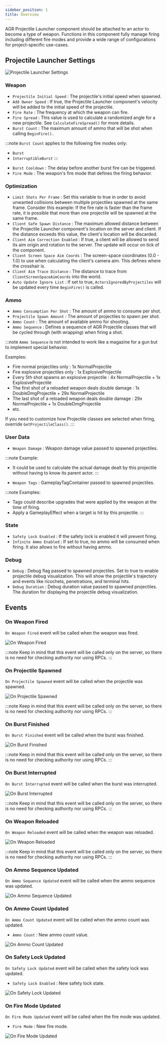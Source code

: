 ```yaml
---
sidebar_position: 1
title: Overview
---
```



AGR Projectile Launcher component should be attached to an actor to become
a type of weapon.
Functions in this component fully manage firing including different fire modes
and provide a wide range of configurations for project-specific use-cases.

## Projectile Launcher Settings

![Projectile Launcher Settings](_static/img/overview/projectile-launcher-settings.png)

### Weapon
* `Projectile Initial Speed` : The projectile's initial speed when spawned.
* `Add Owner Speed` : If true, the Projectile Launcher component's velocity
will be added to the initial speed of the projectile.
* `Fire Rate` : The frequency at which the weapon can fire.
* `Fire Spread` : This value is used to calculate a randomized angle for
a new projectile. See `CalculateFireSpread()` for more details.
* `Burst Count` : The maximum amount of ammo that will be shot when
calling `BeginFire().`

:::note
`Burst Count` applies to the following fire modes only:
- `Burst`
- `InterruptibleBurst`
:::

* `Burst Cooldown` : The delay before another burst fire can be triggered.
* `Fire Mode` : The weapon's fire mode that defines the firing behavior.

### Optimization
* `Limit Shots Per Frame` : Set this variable to true in order to avoid unwanted
collisions between multiple projectiles spawned at the same frame.
Consider this example: If the fire rate is faster than the frame rate, it is
possible that more than one projectile will be spawned at the same frame.
* `Client Safe Spawn Distance` : The maximum allowed distance between
the Projectile Launcher component's location on the server and client.
If the distance exceeds this value, the client's location will be discarded.
* `Client Aim Correction Enabled` : If true, a client will be allowed to send
its aim origin and rotation to the server.
The update will occur on tick of the component.
* `Client Screen Space Aim Coords` : The screen-space coordinates (0.0 - 1.0)
to use when calculating the client's camera aim.
This defines where the crosshair is.
* `Client Aim Trace Distance` : The distance to trace from
`ClientScreenSpaceAimCoords` into the world.
* `Auto Update Ignore List` : If set to true, `ActorsIgnoredByProjectiles`
will be updated every time `BeginFire()` is called.

### Ammo
* `Ammo Consumption Per Shot` : The amount of ammo to consume per shot.
* `Projectile Spawn Amount` : The amount of projectiles to spawn per shot.
* `Ammo Count` : The amount of available ammo for shooting.
* `Ammo Sequence` : Defines a sequence of AGR Projectile classes that will be
cycled through (with wrapping) when firing a shot.

:::note
`Ammo Sequence` is not intended to work like a magazine for a gun but to
implement special behavior.

Examples:
- Fire normal projectiles only : 1x NormalProjectile
- Fire explosive projectiles only : 1x ExplosiveProjectile
- Every 5th shot spawns an explosive projectile :
4x NormalProjectile + 1x ExplosiveProjectile
- The first shot of a reloaded weapon deals double damage :
1x DoubleDmgProjectile + 29x NormalProjectile
- The last  shot of a reloaded weapon deals double damage :
29x NormalProjectile + 1x DoubleDmgProjectile
- etc.

If you need to customize how Projectile classes are selected when firing,
override `GetProjectileClass()`.
:::

### User Data
* `Weapon Damage` : Weapon damage value passed to spawned projectiles.

:::note
Example:
- It could be used to calculate the actual damage dealt by
this projectile without having to know its parent actor.
:::

* `Weapon Tags` : GameplayTagContainer passed to spawned projectiles.

:::note
Examples:
- Tags could describe upgrades that were applied by the weapon at the time of
firing.
- Apply a GameplayEffect when a target is hit by this projectile.
:::

### State
* `Safety Lock Enabled` : If the safety lock is enabled it will prevent firing.
* `Infinite Ammo Enabled` : If set to true, no ammo will be consumed when firing.
It also allows to fire without having ammo.

### Debug
* `Debug` : Debug flag passed to spawned projectiles.
Set to true to enable projectile debug visualization.
This will show the projectile's trajectory and events like ricochets,
penetrations, and terminal hits.
* `Debug Duration` : Debug duration value passed to spawned projectiles.
The duration for displaying the projectile debug visualization.

## Events

### On Weapon Fired

`On Weapon Fired` event will be called when the weapon was fired.

![On Weapon Fired](_static/img/overview/on-weapon-fired.png)

:::note
Keep in mind that this event will be called only on the server, so there is
no need for checking authority nor using RPCs.
:::

### On Projectile Spawned

`On Projectile Spawned` event will be called when the projectile was spawned.

![On Projectile Spawned](_static/img/overview/on-projectile-spawned.png)

:::note
Keep in mind that this event will be called only on the server, so there is
no need for checking authority nor using RPCs.
:::

### On Burst Finished

`On Burst Finished` event will be called when the burst was finished.

![On Burst Finished](_static/img/overview/on-burst-finished.png)

:::note
Keep in mind that this event will be called only on the server, so there is
no need for checking authority nor using RPCs.
:::

### On Burst Interrupted

`On Burst Interrupted` event will be called when the burst was interrupted.

![On Burst Interrupted](_static/img/overview/on-burst-interrupted.png)

:::note
Keep in mind that this event will be called only on the server, so there is
no need for checking authority nor using RPCs.
:::

### On Weapon Reloaded

`On Weapon Reloaded` event will be called when the weapon was reloaded.

![On Weapon Reloaded](_static/img/overview/on-weapon-reloaded.png)

:::note
Keep in mind that this event will be called only on the server, so there is
no need for checking authority nor using RPCs.
:::

### On Ammo Sequence Updated

`On Ammo Sequence Updated` event will be called when the ammo sequence was updated.

![On Ammo Sequence Updated](_static/img/overview/on-ammo-sequence-updated.png)

### On Ammo Count Updated

`On Ammo Count Updated` event will be called when the ammo count was updated.
* `Ammo Count` <Step text="1"/> : New ammo count value.

![On Ammo Count Updated](_static/img/overview/on-ammo-count-updated.png)

### On Safety Lock Updated

`On Safety Lock Updated` event will be called when the safety lock was updated.
* `Safety Lock Enabled` <Step text="1"/> : New safety lock state.

![On Safety Lock Updated](_static/img/overview/on-safety-lock-updated.png)

### On Fire Mode Updated

`On Fire Mode Updated` event will be called when the fire mode was updated.
* `Fire Mode` <Step text="1"/> : New fire mode.

![On Fire Mode Updated](_static/img/overview/on-fire-mode-updated.png)
